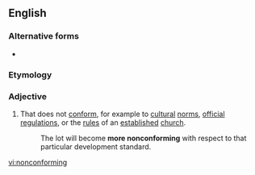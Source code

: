 ==English==

===Alternative forms===
* {{l|en|non-conforming}}

===Etymology===
{{prefix|non|conforming|lang=en}}

===Adjective===
{{en-adj}}

# That does not [[conform]], for example to [[cultural]] [[norm]]s, [[official]] [[regulations]], or the [[rule]]s of an [[established]] [[church]].
#: The lot will become '''more nonconforming''' with respect to that particular development standard.

[[vi:nonconforming]]